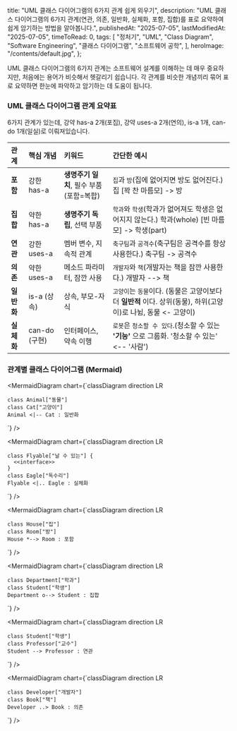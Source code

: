 
  title: "UML 클래스 다이어그램의 6가지 관계 쉽게 외우기",
  description:
    "UML 클래스 다이어그램의 6가지 관계(연관, 의존, 일반화, 실체화, 포함, 집합)를 표로 요약하여 쉽게 암기하는 방법을 알아봅니다.",
  publishedAt: "2025-07-05",
  lastModifiedAt: "2025-07-05",
  timeToRead: 0,
  tags: [
    "정처기",
    "UML",
    "Class Diagram",
    "Software Engineering",
    "클래스 다이어그램",
    "소프트웨어 공학",
  ],
  heroImage: "/contents/default.jpg",
};

UML 클래스 다이어그램의 6가지 관계는 소프트웨어 설계를 이해하는 데 매우 중요하지만, 처음에는 용어가 비슷해서 헷갈리기 쉽습니다. 각 관계를 비슷한 개념끼리 묶어 표로 요약하면 한눈에 파악하고 암기하는 데 도움이 됩니다.

### UML 클래스 다이어그램 관계 요약표

6가지 관계가 있는데, 강약 has-a 2개(포집), 강약 uses-a 2개(연의), is-a 1개, can-do 1개(일실)로 이뤄져있습니다.

| 관계       | 핵심 개념     | 키워드                                  | 간단한 예시                                                                                                     |
| :--------- | :------------ | :-------------------------------------- | :-------------------------------------------------------------------------------------------------------------- |
| **포함**   | 강한 has-a    | **생명주기 일치**, 필수 부품(포함=복합) | `집`과 `방`(집에 없어지면 방도 없어진다.) 집 [꽉 찬 마름모] -> 방                                               |
| **집합**   | 약한 has-a    | **생명주기 독립**, 선택 부품            | `학과`와 `학생`(학과가 없어져도 학생은 없어지지 않는다.) 학과(whole) [빈 마름모] -> 학생(part)                  |
| **연관**   | 강한 uses-a   | 멤버 변수, 지속적 관계                  | `축구팀`과 `공격수`(축구팀은 공격수를 항상 사용한다.) 축구팀 -> 공격수                                          |
| **의존**   | 약한 uses-a   | 메소드 파라미터, 잠깐 사용              | `개발자`와 `책`(개발자는 책을 잠깐 사용한다.) 개발자 --> 책                                                     |
| **일반화** | is-a (상속)   | 상속, 부모-자식                         | `고양이`는 `동물`이다. (동물은 고양이보다 더 **일반적** 이다. 상위(동물), 하위(고양이)로 나뉨, 동물 \<- 고양이) |
| **실체화** | can-do (구현) | 인터페이스, 약속 이행                   | `로봇`은 `청소할 수 있다`.(청소할 수 있는 **'기능'** 으로 그룹화. '청소할 수 있는' \<-- '사람')                 |

### 관계별 클래스 다이어그램 (Mermaid)

<MermaidDiagram
  chart={`classDiagram
    direction LR

    class Animal["동물"]
    class Cat["고양이"]
    Animal <|-- Cat : 일반화

`}
/>

<MermaidDiagram
  chart={`classDiagram
    direction LR

    class Flyable["날 수 있는"] {
      <<interface>>
    }
    class Eagle["독수리"]
    Flyable <|.. Eagle : 실체화

`}
/>

<MermaidDiagram
  chart={`classDiagram
    direction LR

    class House["집"]
    class Room["방"]
    House *--> Room : 포함

`}
/>

<MermaidDiagram
  chart={`classDiagram
    direction LR

    class Department["학과"]
    class Student["학생"]
    Department o--> Student : 집합

`}
/>

<MermaidDiagram
  chart={`classDiagram
    direction LR

    class Student["학생"]
    class Professor["교수"]
    Student --> Professor : 연관

`}
/>

<MermaidDiagram
  chart={`classDiagram
    direction LR

    class Developer["개발자"]
    class Book["책"]
    Developer ..> Book : 의존

`}
/>
